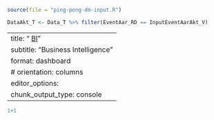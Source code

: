 ```r
source(file = "ping-pong-dm-input.R")
```

```r
DataAkt_T <- Data_T %>% filter(EventAar_RD == InputEventAarAkt_V)
```

---
title: "<iconify-icon icon=mdi:chart-box></iconify-icon> <u>BI</u>"
subtitle: "Business Intelligence"
format: dashboard
  # orientation: columns
editor_options: 
  chunk_output_type: console
---

```r
1+1
```